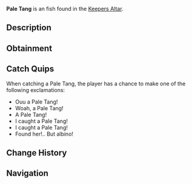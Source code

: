 {{FishInfobox
|image          = Pale Tang.png
|rarity         = Uncommon
|sea            = First Sea
|location       = [[Keepers Altar]]
|sublocation    = 
|sources        = Fish Barrel, Fishing Rod
|radar_location = 
|xp             = 90
|weather        = 
|time           = 
|season         = Spring, Summer
|bait           = Bagel
|base_weight    = 1.5
|base_value     = 100
|weight_range   = 1.2
|base_chance    = 55
|base_resil     = 35
}}
'''Pale Tang''' is an {{Rarity|Uncommon}} fish found in the [[Keepers Altar]].

== Description ==
{{Description|The Pale Tang is a relatively common catch within Keepers Altar. Very similar to other Tangs such as the Red Tang, just pale!- No one is sure of the Pale Tangs origin, and how it got accustomed to the Keepers Altar.|Bestiary Entry}}

== Obtainment ==
{{Description|Found in Keepers Altar.|Bestiary Hint}}
{{Fish Availability|
Keepers Altar
|top_rods      = 
Trident Rod\724919.12\284830.05;
Leviathan's Fang Rod\642386.02\390105.06;
Free Spirit Rod\639214.08\282713.1;
Azure Of Lagoon\593861.62\268882.19;
No-Life Rod\587628.48\391780.01;
Flimsy Rod\446006.08\402761.1;
Training Rod\480672.27\480672.27;
Magnet Rod\278217.01\272878.84;
Seraphic Rod\440033.52\384047.83;
Depthseeker Rod\525686.11\298788.34;
Verdant Shear Rod\511396.72\325228.58;
Blazebringer Rod\509152.64\307338.3;
Zeus Rod\505379.27\325292.22;
Avalanche Rod\503559.44\267189.65;
Challenger's Rod\498055.66\351308.14;
Volcanic Rod\490537.37\246891.56;
Rod Of The Forgotten Fang\436206.12\349810.65;
Rod Of The Depths\434503.24\316669.22;
Rod Of The Exalted One\392733.55\297918.87;
Ethereal Prism Rod\381708.45\381708.45;
Steady Rod\184699.23\119204.7
|recommended   = Trident Rod
}}

== Catch Quips ==
When catching a Pale Tang, the player has a chance to make one of the following exclamations:
* Ouu a Pale Tang!
* Woah, a Pale Tang!
* A Pale Tang!
* I caught a Pale Tang!
* I caught a Pale Tang!
* Found her!.. But albino!

== Change History ==
{{Change History|{{subst:Current Version}}}}

== Navigation ==
{{Fish Navbox|Keepers Altar}}